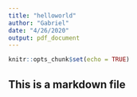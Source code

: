 ```yaml
---
title: "helloworld"
author: "Gabriel"
date: "4/26/2020"
output: pdf_document
---
```


```r
knitr::opts_chunk$set(echo = TRUE)
```

## This is a markdown file
